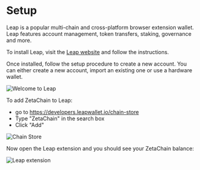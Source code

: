 
# Setup

Leap is a popular multi-chain and cross-platform browser extension wallet. Leap
features account management, token transfers, staking, governance and more.

To install Leap, visit the [Leap website](https://www.leapwallet.io/) and follow
the instructions.

Once installed, follow the setup procedure to create a new account. You can
either create a new account, import an existing one or use a hardware wallet.

![Welcome to Leap](/img/docs/leap-wallet.png)

To add ZetaChain to Leap:

- go to https://developers.leapwallet.io/chain-store
- Type "ZetaChain" in the search box
- Click "Add"

![Chain Store](/img/docs/leap-chains.png)

Now open the Leap extension and you should see your ZetaChain balance:

<Image src="/img/docs/leap-balances.png" width={400} height={597} alt="Leap extension" />
